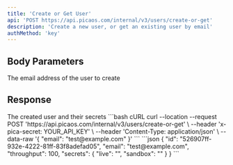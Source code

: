 ```yaml
---
title: 'Create or Get User'
api: 'POST https://api.picaos.com/internal/v3/users/create-or-get'
description: 'Create a new user, or get an existing user by email'
authMethod: 'key'
---
```


## Body Parameters

<ParamField body="email" type="string" required>
  The email address of the user to create
</ParamField>

## Response

<ResponseField name="user" type="User">
  The created user and their secrets
</ResponseField>

<RequestExample>
```bash cURL
curl --location --request POST 'https://api.picaos.com/internal/v3/users/create-or-get' \
--header 'x-pica-secret: YOUR_API_KEY' \
--header 'Content-Type: application/json' \
--data-raw '{
    "email": "test@example.com"
}'
```
</RequestExample>

<ResponseExample>
```json
{
    "id": "526907ff-932e-4222-81ff-83f8adefad05",
    "email": "test@example.com",
    "throughput": 100,
    "secrets": {
      "live": "<USER_LIVE_KEY>",
      "sandbox": "<USER_SANDBOX_KEY>"
    }
}
```
</ResponseExample>
